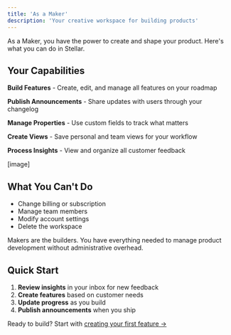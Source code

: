 ```yaml
---
title: 'As a Maker'
description: 'Your creative workspace for building products'
---
```


As a Maker, you have the power to create and shape your product. Here's what you can do in Stellar.

## Your Capabilities

**Build Features** - Create, edit, and manage all features on your roadmap

**Publish Announcements** - Share updates with users through your changelog

**Manage Properties** - Use custom fields to track what matters

**Create Views** - Save personal and team views for your workflow

**Process Insights** - View and organize all customer feedback

[image]

## What You Can't Do

- Change billing or subscription
- Manage team members
- Modify account settings
- Delete the workspace

<Info>
Makers are the builders. You have everything needed to manage product development without administrative overhead.
</Info>

## Quick Start

1. **Review insights** in your inbox for new feedback
2. **Create features** based on customer needs
3. **Update progress** as you build
4. **Publish announcements** when you ship

Ready to build? Start with [creating your first feature →](/features/creating-first-feature)